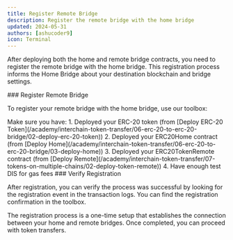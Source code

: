 ```yaml
---
title: Register Remote Bridge
description: Register the remote bridge with the home bridge
updated: 2024-05-31
authors: [ashucoder9]
icon: Terminal
---
```



After deploying both the home and remote bridge contracts, you need to register the remote bridge with the home bridge. This registration process informs the Home Bridge about your destination blockchain and bridge settings.

<Steps>
<Step>
### Register Remote Bridge

To register your remote bridge with the home bridge, use our toolbox:

<Callout>
Make sure you have:
1. Deployed your ERC-20 token (from [Deploy ERC-20 Token](/academy/interchain-token-transfer/06-erc-20-to-erc-20-bridge/02-deploy-erc-20-token))
2. Deployed your ERC20Home contract (from [Deploy Home](/academy/interchain-token-transfer/06-erc-20-to-erc-20-bridge/03-deploy-home))
3. Deployed your ERC20TokenRemote contract (from [Deploy Remote](/academy/interchain-token-transfer/07-tokens-on-multiple-chains/02-deploy-token-remote))
4. Have enough test DIS for gas fees
</Callout>

<ToolboxMdxWrapper enforceChainId={779672}>
    <RegisterWithHome />
</ToolboxMdxWrapper>

</Step>

<Step>
### Verify Registration

After registration, you can verify the process was successful by looking for the registration event in the transaction logs. You can find the registration confirmation in the toolbox.

<Callout title="Note" type="info">
The registration process is a one-time setup that establishes the connection between your home and remote bridges. Once completed, you can proceed with token transfers.
</Callout>
</Step>
</Steps> 